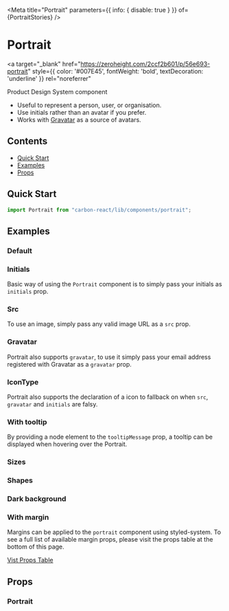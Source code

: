 

<Meta title="Portrait" parameters={{ info: { disable: true } }} of={PortraitStories} />

# Portrait

<a
  target="_blank"
  href="https://zeroheight.com/2ccf2b601/p/56e693-portrait"
  style={{ color: '#007E45', fontWeight: 'bold', textDecoration: 'underline' }}
  rel="noreferrer"
>
  Product Design System component 
</a>

- Useful to represent a person, user, or organisation.
- Use initials rather than an avatar if you prefer.
- Works with [Gravatar](http://en.gravatar.com/) as a source of avatars.

## Contents

- [Quick Start](#quick-start)
- [Examples](#examples)
- [Props](#props)

## Quick Start

```javascript
import Portrait from "carbon-react/lib/components/portrait";
```

## Examples

### Default

<Canvas of={PortraitStories.Default} />

### Initials

Basic way of using the `Portrait` component is to simply pass your initials as `initials` prop.

<Canvas of={PortraitStories.Initials} />

### Src

To use an image, simply pass any valid image URL as a `src` prop.

<Canvas of={PortraitStories.Src} />

### Gravatar

Portrait also supports `gravatar`, to use it simply pass your email address registered with Gravatar as a `gravatar` prop.

<Canvas of={PortraitStories.Gravatar} />

### IconType

Portrait also supports the declaration of a icon to fallback on when `src`, `gravatar` and `initials` are falsy.

<Canvas of={PortraitStories.IconType} />

### With tooltip

By providing a node element to the `tooltipMessage` prop, a tooltip can be displayed when hovering over the Portrait.

<Canvas of={PortraitStories.WithTooltip} />

### Sizes

<Canvas of={PortraitStories.Sizes} />

### Shapes

<Canvas of={PortraitStories.Shapes} />

### Dark background

<Canvas of={PortraitStories.DarkBackground} />

### With margin

Margins can be applied to the `portrait` component using styled-system.
To see a full list of available margin props, please visit the props table at the bottom of this page.

[Vist Props Table](#props)

<Canvas of={PortraitStories.WithMargin} />

## Props

### Portrait

<ArgTypes of={PortraitStories} />

